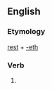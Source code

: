 ==English==

===Etymology===
[[rest]] + [[-eth]]

===Verb===
{{infl|en|verb form}}

# {{archaic third-person singular of|rest}}